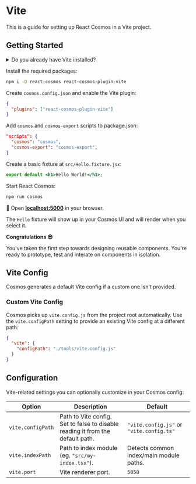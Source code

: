 # Vite

This is a guide for setting up React Cosmos in a Vite project.

## Getting Started

<details>
  <summary>Do you already have Vite installed?</summary>

If you're starting from scratch, follow [this guide](https://vitejs.dev/guide/#scaffolding-your-first-vite-project) to get started with Vite with React. At a minimum you'll need the `index.html` and `main.jsx` root files and `@vitejs/plugin-react` installed.

</details>

Install the required packages:

```bash npm2yarn
npm i -D react-cosmos react-cosmos-plugin-vite
```

Create `cosmos.config.json` and enable the Vite plugin:

```json filename="cosmos.config.json"
{
  "plugins": ["react-cosmos-plugin-vite"]
}
```

Add `cosmos` and `cosmos-export` scripts to package.json:

```json filename="package.json"
"scripts": {
  "cosmos": "cosmos",
  "cosmos-export": "cosmos-export",
}
```

Create a basic fixture at `src/Hello.fixture.jsx`:

```jsx filename="src/Hello.fixture.jsx"
export default <h1>Hello World!</h1>;
```

Start React Cosmos:

```bash npm2yarn
npm run cosmos
```

🚀 Open **[localhost:5000](http://localhost:5000)** in your browser.

The `Hello` fixture will show up in your Cosmos UI and will render when you select it.

**Congratulations 😎**

You've taken the first step towards designing reusable components. You're ready to prototype, test and interate on components in isolation.

## Vite Config

Cosmos generates a default Vite config if a custom one isn't provided.

### Custom Vite Config

Cosmos picks up `vite.config.js` from the project root automatically. Use the `vite.configPath` setting to provide an existing Vite config at a different path:

```json filename="cosmos.config.json"
{
  "vite": {
    "configPath": "./tools/vite.config.js"
  }
}
```

## Configuration

Vite-related settings you can optionally customize in your Cosmos config:

| Option            | Description                                                                    | Default                                  |
| ----------------- | ------------------------------------------------------------------------------ | ---------------------------------------- |
| `vite.configPath` | Path to Vite config. Set to false to disable reading it from the default path. | `"vite.config.js"` or `"vite.config.ts"` |
| `vite.indexPath`  | Path to index module (eg. `"src/my-index.tsx"`).                               | Detects common index/main module paths.  |
| `vite.port`       | Vite renderer port.                                                            | `5050`                                   |
